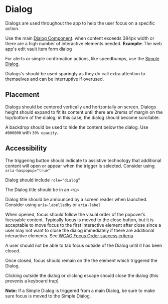 
<Meta title="Component Library/Dialogs" />

# Dialog

Dialogs are used throughout the app to help the user focus on a specific action.

Use the main [Dialog Component](?path=/docs/component-library-dialogs-dialog--docs). when content
exceeds 384px width or there are a high number of interactive elements needed. **Example:** The web
app's edit vault item form dialog

For alerts or simple confirmation actions, like speedbumps, use the
[Simple Dialog](?path=/docs/component-library-dialogs-simple-dialog--docs).

Dialogs's should be used sparingly as they do call extra attention to themselves and can be
interruptive if overused.

## Placement

Dialogs should be centered vertically and horizontally on screen. Dialogs height should expand to
fit its content until there are 2rems of margin on the top/bottom of the dialog; in this case, the
dialog should become scrollable.

A backdrop should be used to hide the content below the dialog. Use `#000000` with `30% opacity`.

<Story id="component-library-dialogs-service--default" />

## Accessibility

The triggering button should indicate to assistive technology that additional content will open or
appear when the trigger is selected. Consider using `aria-haspopup="true"`

Dialog should include `role=“dialog”`

The Dialog title should be in an `<h1>`

Dialog title should be announced by a screen reader when launched. Consider using `aria-labelledby`
or `aria-label`

When opened, focus should follow the visual order of the popover’s focusable content. Typically
focus is moved to the close button, but it is acceptable to move focus to the first interactive
element after close since a user may not want to close the dialog immediately if there are
additional interactive elements. See
[WCAG Focus Order success criteria](https://www.w3.org/WAI/WCAG21/Understanding/focus-order.html)

A user should not be able to tab focus outside of the Dialog until it has been closed.

Once closed, focus should remain on the the element which triggered the Dialog.

Clicking outside the dialog or clicking escape should close the dialog (this prevents a keyboard
trap)

**Note:** If a Simple Dialog is triggered from a main Dialog, be sure to make sure focus is moved to
the Simple Dialog.
